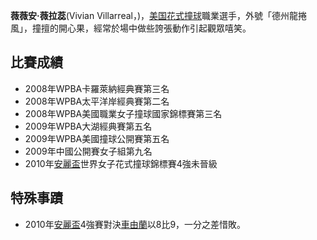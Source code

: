 '''薇薇安·薇拉蕊'''(Vivian Villarreal，{{bd|1965年|1月30日|||catIdx=Fisher}})，[[美国|美国]][[花式撞球|花式撞球]]職業選手，外號「德州龍捲風」，撞擅的開心果，經常於場中做些誇張動作引起觀眾嘻笑。

==比賽成績==
*2008年WPBA卡羅萊納經典賽第三名
*2008年WPBA太平洋岸經典賽第二名
*2008年WPBA美國職業女子撞球國家錦標賽第三名
*2009年WPBA大湖經典賽第五名
*2009年WPBA美國撞球公開賽第五名
*2009年中國公開賽女子組第九名
*2010年[[安麗盃|安麗盃]]世界女子花式撞球錦標賽4強未晉級

==特殊事蹟==
*2010年[[安麗盃|安麗盃]]4強賽對決[[車由蘭|車由蘭]]以8比9，一分之差惜敗。